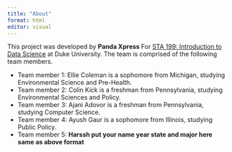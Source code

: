 ```yaml
---
title: "About"
format: html
editor: visual
---
```


This project was developed by **Panda Xpress** For [STA 199: Introduction to Data Science](https://sta199-s23-2.github.io/) at Duke University. The team is comprised of the following team members.

-   Team member 1: Ellie Coleman is a sophomore from Michigan, studying Environmental Science and Pre-Health.
-   Team member 2: Colin Kick is a freshman from Pennsylvania, studying Environmental Sciences and Policy.
-   Team member 3: Ajani Adovor is a freshman from Pennsylvania, studying Computer Science.
-   Team member 4: Ayush Gaur is a sophomore from Illinois, studying Public Policy.
-   Team member 5: **Harssh put your name year state and major here same as above format**
